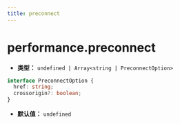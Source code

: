 ```yaml
---
title: preconnect
---
```


# performance.preconnect

- **类型：** `undefined | Array<string | PreconnectOption>`

```ts
interface PreconnectOption {
  href: string;
  crossorigin?: boolean;
}
```

- **默认值：** `undefined`


<RsbuildConfig configName="performance.preconnect" />
